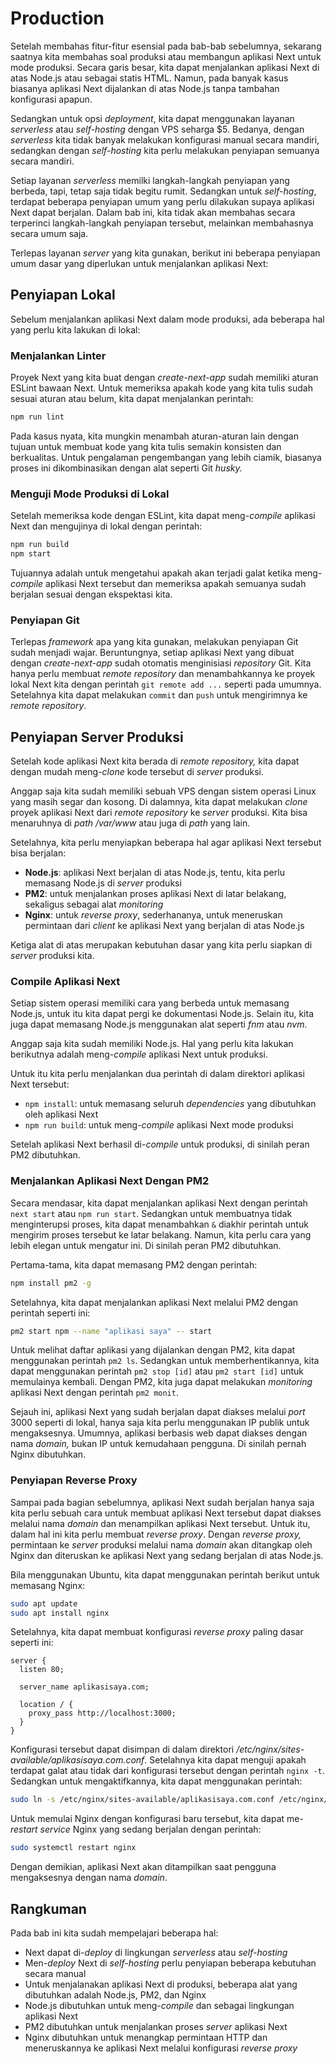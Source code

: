 # Production

Setelah membahas fitur-fitur esensial pada bab-bab sebelumnya, sekarang saatnya kita membahas soal produksi atau membangun aplikasi Next untuk mode produksi. Secara garis besar, kita dapat menjalankan aplikasi Next di atas Node.js atau sebagai statis HTML. Namun, pada banyak kasus biasanya aplikasi Next dijalankan di atas Node.js tanpa tambahan konfigurasi apapun.

Sedangkan untuk opsi *deployment*, kita dapat menggunakan layanan *serverless* atau *self-hosting* dengan VPS seharga $5. Bedanya, dengan *serverless* kita tidak banyak melakukan konfigurasi manual secara mandiri, sedangkan dengan *self-hosting* kita perlu melakukan penyiapan semuanya secara mandiri.

Setiap layanan *serverless* memilki langkah-langkah penyiapan yang berbeda, tapi, tetap saja tidak begitu rumit. Sedangkan untuk *self-hosting*, terdapat beberapa penyiapan umum yang perlu dilakukan supaya aplikasi Next dapat berjalan. Dalam bab ini, kita tidak akan membahas secara terperinci langkah-langkah penyiapan tersebut, melainkan membahasnya secara umum saja.

Terlepas layanan *server* yang kita gunakan, berikut ini beberapa penyiapan umum dasar yang diperlukan untuk menjalankan aplikasi Next:

## Penyiapan Lokal

Sebelum menjalankan aplikasi Next dalam mode produksi, ada beberapa hal yang perlu kita lakukan di lokal:

### Menjalankan Linter

Proyek Next yang kita buat dengan *create-next-app* sudah memiliki aturan ESLint bawaan Next. Untuk memeriksa apakah kode yang kita tulis sudah sesuai aturan atau belum, kita dapat menjalankan perintah:

```bash filename="terminal"
npm run lint
```

Pada kasus nyata, kita mungkin menambah aturan-aturan lain dengan tujuan untuk membuat kode yang kita tulis semakin konsisten dan berkualitas. Untuk pengalaman pengembangan yang lebih ciamik, biasanya proses ini dikombinasikan dengan alat seperti Git *husky.*

### Menguji Mode Produksi di Lokal

Setelah memeriksa kode dengan ESLint, kita dapat meng-*compile* aplikasi Next dan mengujinya di lokal dengan perintah:

```bash filename="terminal"
npm run build  
npm start
```

Tujuannya adalah untuk mengetahui apakah akan terjadi galat ketika meng-*compile* aplikasi Next tersebut dan memeriksa apakah semuanya sudah berjalan sesuai dengan ekspektasi kita.

### Penyiapan Git

Terlepas *framework* apa yang kita gunakan, melakukan penyiapan Git sudah menjadi wajar. Beruntungnya, setiap aplikasi Next yang dibuat dengan *create-next-app* sudah otomatis menginisiasi *repository* Git. Kita hanya perlu membuat *remote repository* dan menambahkannya ke proyek lokal Next kita dengan perintah `git remote add ...` seperti pada umumnya. Setelahnya kita dapat melakukan `commit` dan `push` untuk mengirimnya ke *remote repository*.

## Penyiapan Server Produksi

Setelah kode aplikasi Next kita berada di *remote repository,* kita dapat dengan mudah meng-*clone* kode tersebut di *server* produksi.

Anggap saja kita sudah memiliki sebuah VPS dengan sistem operasi Linux yang masih segar dan kosong. Di dalamnya, kita dapat melakukan *clone* proyek aplikasi Next dari *remote repository* ke *server* produksi. Kita bisa menaruhnya di *path /var/www* atau juga di *path* yang lain.

Setelahnya, kita perlu menyiapkan beberapa hal agar aplikasi Next tersebut bisa berjalan:

-   **Node.js**: aplikasi Next berjalan di atas Node.js, tentu, kita perlu memasang Node.js di *server* produksi
-   **PM2**: untuk menjalankan proses aplikasi Next di latar belakang, sekaligus sebagai alat *monitoring*
-   **Nginx**: untuk *reverse proxy*, sederhananya, untuk meneruskan permintaan dari *client* ke aplikasi Next yang berjalan di atas Node.js

Ketiga alat di atas merupakan kebutuhan dasar yang kita perlu siapkan di *server* produksi kita.

### Compile Aplikasi Next

Setiap sistem operasi memiliki cara yang berbeda untuk memasang Node.js, untuk itu kita dapat pergi ke dokumentasi Node.js. Selain itu, kita juga dapat memasang Node.js menggunakan alat seperti *fnm* atau *nvm*.

Anggap saja kita sudah memiliki Node.js. Hal yang perlu kita lakukan berikutnya adalah meng-*compile* aplikasi Next untuk produksi.

Untuk itu kita perlu menjalankan dua perintah di dalam direktori aplikasi Next tersebut:

-   `npm install`: untuk memasang seluruh *dependencies* yang dibutuhkan oleh aplikasi Next
-   `npm run build`: untuk meng-*compile* aplikasi Next mode produksi

Setelah aplikasi Next berhasil di-*compile* untuk produksi, di sinilah peran PM2 dibutuhkan.

### Menjalankan Aplikasi Next Dengan PM2

Secara mendasar, kita dapat menjalankan aplikasi Next dengan perintah `next start` atau `npm run start`. Sedangkan untuk membuatnya tidak menginterupsi proses, kita dapat menambahkan `&` diakhir perintah untuk mengirim proses tersebut ke latar belakang. Namun, kita perlu cara yang lebih elegan untuk mengatur ini. Di sinilah peran PM2 dibutuhkan.

Pertama-tama, kita dapat memasang PM2 dengan perintah:

```bash filename="terminal"
npm install pm2 -g
```

Setelahnya, kita dapat menjalankan aplikasi Next melalui PM2 dengan perintah seperti ini:

```bash filename="terminal"
pm2 start npm --name "aplikasi saya" -- start
```

Untuk melihat daftar aplikasi yang dijalankan dengan PM2, kita dapat menggunakan perintah `pm2 ls`. Sedangkan untuk memberhentikannya, kita dapat menggunakan perintah `pm2 stop [id]` atau `pm2 start [id]` untuk memulainya kembali. Dengan PM2, kita juga dapat melakukan *monitoring* aplikasi Next dengan perintah `pm2 monit`.

Sejauh ini, aplikasi Next yang sudah berjalan dapat diakses melalui *port* 3000 seperti di lokal, hanya saja kita perlu menggunakan IP publik untuk mengaksesnya. Umumnya, aplikasi berbasis web dapat diakses dengan nama *domain,* bukan IP untuk kemudahaan pengguna. Di sinilah pernah Nginx dibutuhkan.

### Penyiapan Reverse Proxy

Sampai pada bagian sebelumnya, aplikasi Next sudah berjalan hanya saja kita perlu sebuah cara untuk membuat aplikasi Next tersebut dapat diakses melalui nama *domain* dan menampilkan aplikasi Next tersebut. Untuk itu, dalam hal ini kita perlu membuat *reverse proxy*. Dengan *reverse proxy,* permintaan ke *server* produksi melalui nama *domain* akan ditangkap oleh Nginx dan diteruskan ke aplikasi Next yang sedang berjalan di atas Node.js.

Bila menggunakan Ubuntu, kita dapat menggunakan perintah berikut untuk memasang Nginx:

```bash filename="terminal"
sudo apt update  
sudo apt install nginx
```

Setelahnya, kita dapat membuat konfigurasi *reverse proxy* paling dasar seperti ini:

```nginx filename="/etc/nginx/sites-available/aplikasisaya.com.conf"
server {  
  listen 80;  
  
  server_name aplikasisaya.com;  
    
  location / {  
    proxy_pass http://localhost:3000;  
  }  
}
```

Konfigurasi tersebut dapat disimpan di dalam direktori */etc/nginx/sites-available/aplikasisaya.com.conf*. Setelahnya kita dapat menguji apakah terdapat galat atau tidak dari konfigurasi tersebut dengan perintah `nginx -t`. Sedangkan untuk mengaktifkannya, kita dapat menggunakan perintah:

```bash filename="terminal"
sudo ln -s /etc/nginx/sites-available/aplikasisaya.com.conf /etc/nginx/sites-enabled/aplikasisaya.com.conf
```

Untuk memulai Nginx dengan konfigurasi baru tersebut, kita dapat me-*restart service* Nginx yang sedang berjalan dengan perintah:

```bash filename="terminal"
sudo systemctl restart nginx
```

Dengan demikian, aplikasi Next akan ditampilkan saat pengguna mengaksesnya dengan nama *domain*.

## Rangkuman

Pada bab ini kita sudah mempelajari beberapa hal:

-   Next dapat di-*deploy* di lingkungan *serverless* atau *self-hosting*
-   Men-*deploy* Next di *self-hosting* perlu penyiapan beberapa kebutuhan secara manual
-   Untuk menjalanakan aplikasi Next di produksi, beberapa alat yang dibutuhkan adalah Node.js, PM2, dan Nginx
-   Node.js dibutuhkan untuk meng-*compile* dan sebagai lingkungan aplikasi Next
-   PM2 dibutuhkan untuk menjalankan proses *server* aplikasi Next
-   Nginx dibutuhkan untuk menangkap permintaan HTTP dan meneruskannya ke aplikasi Next melalui konfigurasi *reverse proxy*